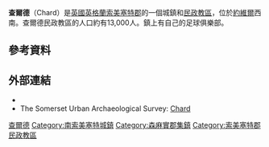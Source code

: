{{Infobox UK place
|static_image=[[File:Chardchurch.jpg|240px]]
|static_image_caption=
|country= 英格蘭
|latitude= 50.8728
|longitude= -2.9587
|official_name= Chard
| population = 13,074
| population_ref =(2011)<ref name="popn">{{cite web|title=Statistics for Wards, LSOAs and Parishes — SUMMARY Profiles|url=http://www.somersetintelligence.org.uk/files/Somerset%20Census%20Key%20Statistics%20-%20Summary%20Profiles.xls|publisher=Somerset Intelligence|accessdate=4 January 2014|format=Excel|archive-date=2014-01-04|archive-url=https://web.archive.org/web/20140104204152/http://www.somersetintelligence.org.uk/files/Somerset%20Census%20Key%20Statistics%20-%20Summary%20Profiles.xls|dead-url=no}}</ref>
 |civil_parish= Chard Town
|shire_district= [[South_Somerset|South Somerset]]
|shire_county = [[索美塞特郡|索美塞特郡]]
|region= 西南英格蘭
|constituency_westminster= [[約維爾_(英國國會選區)|約維爾]]
|post_town= CHARD
|postcode_area= TA
|postcode_district= TA20
|dial_code= 01460
|os_grid_reference= ST325086
}}
'''查爾德'''（Chard）是[[英國|英國]][[英格蘭|英格蘭]][[索美塞特郡|索美塞特郡]]的一個城鎮和[[民政教區|民政教區]]，位於[[約維爾|約維爾]]西南{{convert|15|mi|km|0}}。查爾德民政教區的人口約有13,000人。鎮上有自己的足球俱樂部。

== 參考資料 ==
{{reflist}}

==外部連結==
{{Commons category|Chard, Somerset}}
*{{dmoz|/Regional/Europe/United_Kingdom/England/Somerset/Chard/|Chard}}
* The Somerset Urban Archaeological Survey: [https://web.archive.org/web/20110717061717/http://www1.somerset.gov.uk/archives/hes/downloads/EUS_ChardText.pdf Chard]

{{DEFAULTSORT:Chard}}
[[Category:查爾德|]]
[[Category:南索美塞特城鎮|Category:南索美塞特城鎮]]
[[Category:森麻實郡集鎮|Category:森麻實郡集鎮]]
[[Category:索美塞特郡民政教區|Category:索美塞特郡民政教區]]